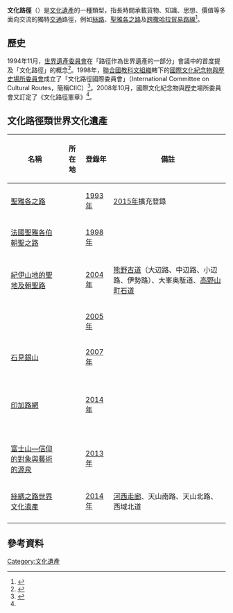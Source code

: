 {{noteTA
|T=zh-cn:文化线路; zh-tw:文化路徑;
|1=zh-cn:文化线路; zh-tw:文化路徑;
}}

'''文化路徑'''（{{lang en|Cultural Route}}）是[[文化遺產|文化遺產]]的一種類型，指長時間承載貨物、知識、思想、價值等多面向交流的獨特[[交通|交通]]路徑，例如[[絲路|絲路]]、[[聖雅各之路|聖雅各之路]]及[[跨撒哈拉貿易|跨撒哈拉貿易路線]]<ref name=icomos2008>{{cite|title=THE ICOMOS CHARTER ON CULTURAL ROUTES|url=https://www.icomos.org/quebec2008/charters/cultural_routes/pdf/GA16_Charter_Cultural_Routes_20081004_FR+EN.pdf|website=ICOMOS|publisher=[[國際文化紀念物與歷史場所委員會|國際文化紀念物與歷史場所委員會]]|date=2008-10-04|accessdate=2021-03-18|archive-date=2021-12-22|archive-url=https://web.archive.org/web/20211222063857/https://www.icomos.org/quebec2008/charters/cultural_routes/pdf/GA16_Charter_Cultural_Routes_20081004_FR+EN.pdf|dead-url=no}}</ref>。

==歷史==
1994年11月，[[世界遺產委員會|世界遺產委員會]]在「路徑作為世界遺產的一部分」會議中的首度提及「文化路徑」的概念<ref name=unesco1994>{{cite|title=Routes as Part of our Cultural Heritage|url=https://whc.unesco.org/archive/routes94.htm|website=UNESCO|publisher=[[聯合國教科文組織|聯合國教科文組織]]|date=1994-11-30|accessdate=2021-03-18|archive-date=2020-06-23|archive-url=https://web.archive.org/web/20200623081316/https://whc.unesco.org/archive/routes94.htm|dead-url=no}}</ref>。1998年，[[聯合國教科文組織|聯合國教科文組織]]轄下的[[國際文化紀念物與歷史場所委員會|國際文化紀念物與歷史場所委員會]]成立了「文化路徑國際委員會」（International Committee on Cultural Routes，簡稱CIIC）<ref name=icomos2011>{{cite|title=List of International Scientific Committees|url=https://www.icomos.org/en/about-icomos/committees/scientific-committees/list-and-goals-of-isc|website=ICOMOS|publisher=國際文化紀念物與歷史場所委員會|date=2011-11-08|accessdate=2021-03-18|archive-date=2020-10-28|archive-url=https://web.archive.org/web/20201028205927/https://www.icomos.org/en/about-icomos/committees/scientific-committees/list-and-goals-of-isc|dead-url=no}}</ref>。2008年10月，國際文化紀念物與歷史場所委員會又訂定了《文化路徑憲章》<ref name=icomos2008/>。

==文化路徑類世界文化遺產==
{| class="wikitable" style="text-align:center" style="width:100%"
|-
! 名稱 !! 所在地 !! 登錄年 !! 備註
|-
! [[聖雅各之路|聖雅各之路]]
| {{ESP}}
| [[1993年|1993年]]
| [[2015年|2015年]]擴充登錄
|-
! [[法國聖雅各伯朝聖之路|法國聖雅各伯朝聖之路]]
| {{FRA}}
| [[1998年|1998年]]
| 
|-
! [[紀伊山地的聖地及朝聖路|紀伊山地的聖地及朝聖路]]
| {{JPN}}
| [[2004年|2004年]]
| [[熊野古道|熊野古道]]（大辺路、中辺路、小辺路、伊勢路）、大峯奥駈道、[[高野山町石道|高野山町石道]]
|-
! {{link-en|奈吉夫沙漠城市|Incense Route – Desert Cities in the Negev}}
| {{ISR}}
| [[2005年|2005年]]
| 
|-
! [[石見銀山|石見銀山]]
| {{JPN}}
| [[2007年|2007年]]
| 
|-
! [[印加路網|印加路網]]
| {{ARG}}<br />{{BOL}}<br />{{CHL}}<br />{{COL}}<br />{{ECU}}<br />{{PER}}
| [[2014年|2014年]]
| 
|-
! [[富士山|富士山—信仰的對象與藝術的源泉]]
| {{JPN}}
| [[2013年|2013年]]
| 
|-
! [[絲綢之路世界文化遺產|絲綢之路世界文化遺產]]
| {{CHN}}<br />{{KAZ}}<br />{{KGZ}}
| [[2014年|2014年]]
| [[河西走廊|河西走廊]]、天山南路、天山北路、西域北道
|-
|}

==參考資料==
<references/>


[[Category:文化遺產|Category:文化遺產]]